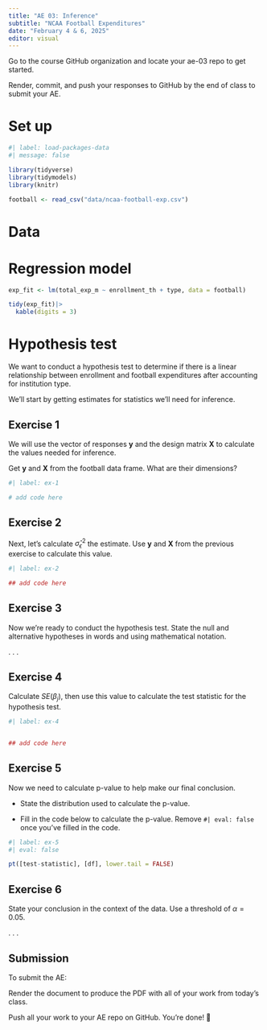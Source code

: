 ```yaml
---
title: "AE 03: Inference"
subtitle: "NCAA Football Expenditures"
date: "February 4 & 6, 2025"
editor: visual
---
```


::: callout-important
Go to the course GitHub organization and locate your ae-03 repo to get started.

Render, commit, and push your responses to GitHub by the end of class to submit your AE.
:::

# Set up

```r
#| label: load-packages-data
#| message: false

library(tidyverse)
library(tidymodels)
library(knitr)

football <- read_csv("data/ncaa-football-exp.csv")
```

# Data

# Regression model

```r
exp_fit <- lm(total_exp_m ~ enrollment_th + type, data = football)

tidy(exp_fit)|> 
  kable(digits = 3)
```

# Hypothesis test

We want to conduct a hypothesis test to determine if there is a linear relationship between enrollment and football expenditures after accounting for institution type.

We'll start by getting estimates for statistics we'll need for inference.

::: callout-note
## Exercise 1

We will use the vector of responses $\mathbf{y}$ and the design matrix $\mathbf{X}$ to calculate the values needed for inference.

Get $\mathbf{y}$ and $\mathbf{X}$ from the football data frame. What are their dimensions?
:::

```r
#| label: ex-1

# add code here

```

::: callout-note
## Exercise 2

Next, let's calculate $\hat{\sigma}_\epsilon^2$ the estimate. Use $\mathbf{y}$ and $\mathbf{X}$ from the previous exercise to calculate this value.
:::

```r
#| label: ex-2

## add code here

```

::: callout-note
## Exercise 3

Now we're ready to conduct the hypothesis test. State the null and alternative hypotheses in words and using mathematical notation.
:::

. . .

::: callout-note
## Exercise 4

Calculate $SE(\beta_j)$, then use this value to calculate the test statistic for the hypothesis test.
:::

```r
#| label: ex-4


## add code here

```

::: callout-note
## Exercise 5

Now we need to calculate p-value to help make our final conclusion.

-   State the distribution used to calculate the p-value.

-   Fill in the code below to calculate the p-value. Remove `#| eval: false` once you've filled in the code.
:::

```r
#| label: ex-5
#| eval: false

pt([test-statistic], [df], lower.tail = FALSE)

```

::: callout-note
## Exercise 6

State your conclusion in the context of the data. Use a threshold of $\alpha = 0.05$.
:::

. . .

::: callout-important
# Submission

To submit the AE:

Render the document to produce the PDF with all of your work from today's class.

Push all your work to your AE repo on GitHub. You're done! 🎉
:::
